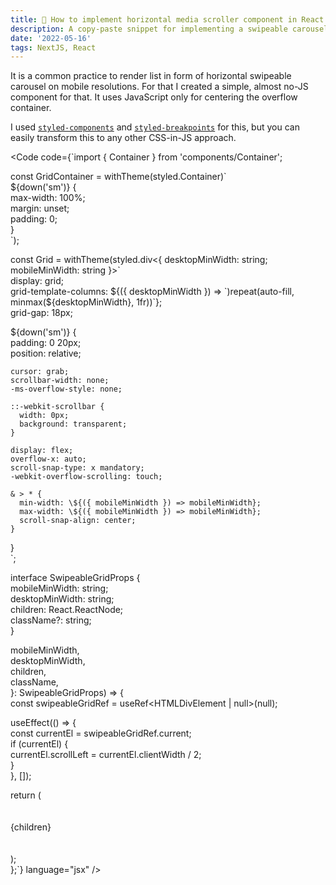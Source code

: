 ```yaml
---
title: 💅 How to implement horizontal media scroller component in React with CSS only
description: A copy-paste snippet for implementing a swipeable carousel or so called media scroller component. Built with almost no-JS.
date: '2022-05-16'
tags: NextJS, React
---
```


It is a common practice to render list in form of horizontal swipeable carousel on mobile resolutions. For that I created a simple, almost no-JS component for that. It uses JavaScript only for centering the overflow container.

<ArticleImage src="/posts/implement-horizontal-media-scroller-component-react-css/how-it-works.gif" alt="A preview of media scroller component" objectFit="contain" />

I used [`styled-components`](https://styled-components.com/) and [`styled-breakpoints`](https://github.com/mg901/styled-breakpoints) for this, but you can easily transform this to any other CSS-in-JS approach.

<Code code={`import { Container } from 'components/Container';  
  
const GridContainer = withTheme(styled.Container)\`  
  \${down('sm')} {  
    max-width: 100%;  
    margin: unset;  
    padding: 0;  
  }  
\`);  
  
const Grid = withTheme(styled.div<{ desktopMinWidth: string; mobileMinWidth: string }>\`  
  display: grid;  
  grid-template-columns: \${({ desktopMinWidth }) => \`)repeat(auto-fill, minmax(\${desktopMinWidth}, 1fr))\`};  
  grid-gap: 18px;  
  
  \${down('sm')} {  
    padding: 0 20px;  
    position: relative;  
  
    cursor: grab;  
    scrollbar-width: none;  
    -ms-overflow-style: none;  
  
    ::-webkit-scrollbar {  
      width: 0px;  
      background: transparent;  
    }  
  
    display: flex;  
    overflow-x: auto;  
    scroll-snap-type: x mandatory;  
    -webkit-overflow-scrolling: touch;  
  
    & > * {  
      min-width: \${({ mobileMinWidth }) => mobileMinWidth};  
      max-width: \${({ mobileMinWidth }) => mobileMinWidth};  
      scroll-snap-align: center;  
    }  
  }  
\`;  
  
interface SwipeableGridProps {  
  mobileMinWidth: string;  
  desktopMinWidth: string;  
  children: React.ReactNode;  
  className?: string;  
}  
  
  mobileMinWidth,  
  desktopMinWidth,  
  children,  
  className,  
}: SwipeableGridProps) => {  
  const swipeableGridRef = useRef<HTMLDivElement | null>(null);  
  
  useEffect(() => {  
    const currentEl = swipeableGridRef.current;  
    if (currentEl) {  
      currentEl.scrollLeft = currentEl.clientWidth / 2;  
    }  
  }, []);  
  
  return (  
    <GridContainer>   
      <Grid  
        desktopMinWidth={desktopMinWidth}  
        mobileMinWidth={mobileMinWidth}  
        ref={swipeableGridRef}  
        className={className}  
      >  
        {children}  
      </Grid>  
    </GridContainer>  
  );  
};`} language="jsx" />